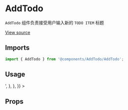 

<Meta title="MockDesignSystem/AddTodo" component={AddTodo} />

# AddTodo

`AddTodo` 组件负责接受用户输入新的 `TODO ITEM` 标题

[View source](https://github.com/fancn21th/0_223_Typescript_With_React/blob/main/src/components/AddTodo/AddTodo.tsx)

## Imports

```js
import { AddTodo } from '@components/AddTodo/AddTodo';
```
## Usage

<Canvas withSource="open">
  <Story
    name="base"
    parameters={{
      docs: {
        source: {
          code: '<AddTodo label="请输入 TODO 事项"></AddTodo>',
        },
      },
    }}
  >
    <AddTodo label="请输入 TODO 事项">
    </AddTodo>
  </Story>
</Canvas>

## Props

<ArgsTable of={AddTodo} />

